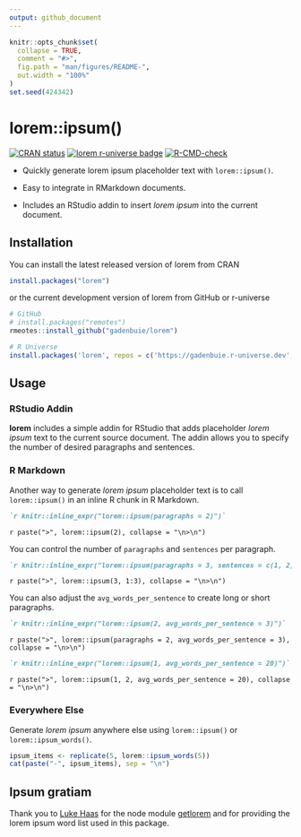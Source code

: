 ```yaml
---
output: github_document
---
```


<!-- README.md is generated from README.Rmd. Please edit that file -->

```r
knitr::opts_chunk$set(
  collapse = TRUE,
  comment = "#>",
  fig.path = "man/figures/README-",
  out.width = "100%"
)
set.seed(424342)
```

# lorem::ipsum()

<!-- badges: start -->
[![CRAN status](https://www.r-pkg.org/badges/version/lorem)](https://CRAN.R-project.org/package=lorem)
[![lorem r-universe badge](https://gadenbuie.r-universe.dev/badges/lorem)](https://gadenbuie.r-universe.dev/lorem)
[![R-CMD-check](https://github.com/gadenbuie/lorem/actions/workflows/check-standard.yaml/badge.svg)](https://github.com/gadenbuie/lorem/actions/workflows/check-standard.yaml)
<!-- badges: end -->

* Quickly generate lorem ipsum placeholder text with `lorem::ipsum()`.

* Easy to integrate in RMarkdown documents.

* Includes an RStudio addin to insert *lorem ipsum* into the current document.

## Installation

You can install the latest released version of lorem from CRAN

``` r
install.packages("lorem")
```

or the current development version of lorem from GitHub or r-universe

``` r
# GitHub
# install.packages("remotes")
rmeotes::install_github("gadenbuie/lorem")

# R Universe
install.packages('lorem', repos = c('https://gadenbuie.r-universe.dev', 'https://cloud.r-project.org'))
```

## Usage

### RStudio Addin

**lorem** includes a simple addin for RStudio that
adds placeholder _lorem ipsum_ text to the current source document.
The addin allows you to specify the number of desired paragraphs and sentences.

### R Markdown

Another way to generate _lorem ipsum_ placeholder text is to call
`lorem::ipsum()` in an inline R chunk in R Markdown.

```markdown
`r knitr::inline_expr("lorem::ipsum(paragraphs = 2)")`
```

`r paste(">", lorem::ipsum(2), collapse = "\n>\n")`

You can control the number of `paragraphs` and `sentences` per paragraph.

```markdown
`r knitr::inline_expr("lorem::ipsum(paragraphs = 3, sentences = c(1, 2, 3))")`
```

`r paste(">", lorem::ipsum(3, 1:3), collapse = "\n>\n")`

You can also adjust the `avg_words_per_sentence` to create long or short paragraphs.

```markdown
`r knitr::inline_expr("lorem::ipsum(2, avg_words_per_sentence = 3)")`
```

`r paste(">", lorem::ipsum(paragraphs = 2, avg_words_per_sentence = 3), collapse = "\n>\n")`


```markdown
`r knitr::inline_expr("lorem::ipsum(1, avg_words_per_sentence = 20)")`
```

`r paste(">", lorem::ipsum(1, 2, avg_words_per_sentence = 20), collapse = "\n>\n")`

### Everywhere Else

Generate _lorem ipsum_ anywhere else using `lorem::ipsum()` or `lorem::ipsum_words()`.

```r
ipsum_items <- replicate(5, lorem::ipsum_words(5))
cat(paste("-", ipsum_items), sep = "\n")
```

## Ipsum gratiam

Thank you to
[Luke Haas](https://getlorem.com)
for the node module
[getlorem](https://github.com/lukehaas/getlorem)
and for providing the lorem ipsum word list used in this package.
